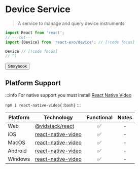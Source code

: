 
# Device Service

> A service to manage and query device instruments

```ts twoslash
import React from 'react';
// ---cut---
import {Device} from 'react-exo/device'; // [!code focus]

Device // [!code focus]
// ^|
```

<Button href="https://exo.fig.run/?path=/docs/primitives-device">Storybook</Button>

## Platform Support

:::info
For native support you must install [React Native Video](https://react-native-video.github.io/react-native-video)

`npm i react-native-video{:bash}`
:::


| Platform | Technology | Functional | Notes |
| -------- | ---------- | :--------: | :---: |
| Web | [@vidstack/react](https://www.vidstack.io) | ✅ | - |
| iOS | [react-native-video](https://react-native-video.github.io/react-native-video) | ✅ | - |
| MacOS | [react-native-video](https://react-native-video.github.io/react-native-video) | ✅ | - |
| Android | [react-native-video](https://react-native-video.github.io/react-native-video) | ✅ | - |
| Windows | [react-native-video](https://react-native-video.github.io/react-native-video) | ✅ | - |
